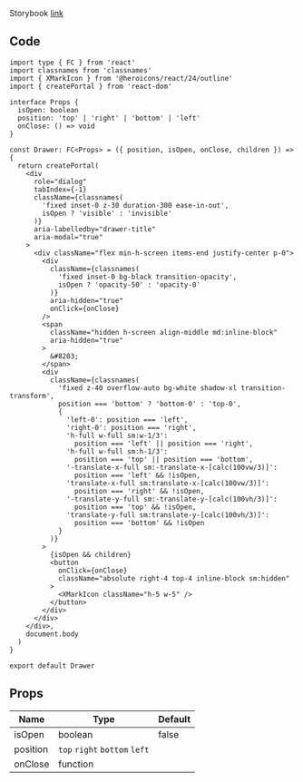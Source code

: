 
Storybook [link](https://components.kidow.me/?path=/story/navigation--drawer)

## Code

```tsx title="components/Drawer/index.tsx"
import type { FC } from 'react'
import classnames from 'classnames'
import { XMarkIcon } from '@heroicons/react/24/outline'
import { createPortal } from 'react-dom'

interface Props {
  isOpen: boolean
  position: 'top' | 'right' | 'bottom' | 'left'
  onClose: () => void
}

const Drawer: FC<Props> = ({ position, isOpen, onClose, children }) => {
  return createPortal(
    <div
      role="dialog"
      tabIndex={-1}
      className={classnames(
        'fixed inset-0 z-30 duration-300 ease-in-out',
        isOpen ? 'visible' : 'invisible'
      )}
      aria-labelledby="drawer-title"
      aria-modal="true"
    >
      <div className="flex min-h-screen items-end justify-center p-0">
        <div
          className={classnames(
            'fixed inset-0 bg-black transition-opacity',
            isOpen ? 'opacity-50' : 'opacity-0'
          )}
          aria-hidden="true"
          onClick={onClose}
        />
        <span
          className="hidden h-screen align-middle md:inline-block"
          aria-hidden="true"
        >
          &#8203;
        </span>
        <div
          className={classnames(
            'fixed z-40 overflow-auto bg-white shadow-xl transition-transform',
            position === 'bottom' ? 'bottom-0' : 'top-0',
            {
              'left-0': position === 'left',
              'right-0': position === 'right',
              'h-full w-full sm:w-1/3':
                position === 'left' || position === 'right',
              'h-full w-full sm:h-1/3':
                position === 'top' || position === 'bottom',
              '-translate-x-full sm:-translate-x-[calc(100vw/3)]':
                position === 'left' && !isOpen,
              'translate-x-full sm:translate-x-[calc(100vw/3)]':
                position === 'right' && !isOpen,
              '-translate-y-full sm:-translate-y-[calc(100vh/3)]':
                position === 'top' && !isOpen,
              'translate-y-full sm:translate-y-[calc(100vh/3)]':
                position === 'bottom' && !isOpen
            }
          )}
        >
          {isOpen && children}
          <button
            onClick={onClose}
            className="absolute right-4 top-4 inline-block sm:hidden"
          >
            <XMarkIcon className="h-5 w-5" />
          </button>
        </div>
      </div>
    </div>,
    document.body
  )
}

export default Drawer
```

## Props

| Name                 | Type                          | Default |
| -------------------- | ----------------------------- | ------- |
| isOpen<Required />   | boolean                       | false   |
| position<Required /> | `top` `right` `bottom` `left` |         |
| onClose<Required />  | function                      |         |
